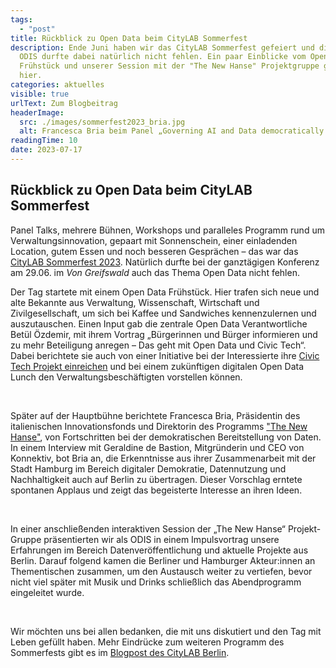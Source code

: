 ```yaml
---
tags:
  - "post"
title: Rückblick zu Open Data beim CityLAB Sommerfest
description: Ende Juni haben wir das CityLAB Sommerfest gefeiert und die
  ODIS durfte dabei natürlich nicht fehlen. Ein paar Einblicke vom Open Data
  Frühstück und unserer Session mit der "The New Hanse" Projektgruppe gibt es
  hier.
categories: aktuelles
visible: true
urlText: Zum Blogbeitrag
headerImage:
  src: ./images/sommerfest2023_bria.jpg
  alt: Francesca Bria beim Panel „Governing AI and Data democratically putting it at the service of People and the Planet“ (Foto bei Florian Reimann)
readingTime: 10
date: 2023-07-17
---
```




## Rückblick zu Open Data beim CityLAB Sommerfest

Panel Talks, mehrere Bühnen, Workshops und paralleles Programm rund um Verwaltungsinnovation, gepaart mit Sonnenschein, einer einladenden Location, gutem Essen und noch besseren Gesprächen – das war das [CityLAB Sommerfest 2023](https://citylab-berlin.org/de/events/citylab-sommerfest-2023/). Natürlich durfte bei der ganztägigen Konferenz am 29.06. im _Von Greifswald_ auch das Thema Open Data nicht fehlen.

Der Tag startete mit einem Open Data Frühstück. Hier trafen sich neue und alte Bekannte aus Verwaltung, Wissenschaft, Wirtschaft und Zivilgesellschaft, um sich bei Kaffee und Sandwiches kennenzulernen und auszutauschen. Einen Input gab die zentrale Open Data Verantwortliche Betül Özdemir, mit ihrem Vortrag „Bürgerinnen und Bürger informieren und zu mehr Beteiligung anregen – Das geht mit Open Data und Civic Tech“. Dabei berichtete sie auch von einer Initiative bei der Interessierte ihre [Civic Tech Projekt einreichen](https://mein.berlin.de/projekte/civic-tech-projekte-aus-berlin-mit-open-data/) und bei einem zukünftigen digitalen Open Data Lunch den Verwaltungsbeschäftigten vorstellen können.

<ImageSection src="sommerfest2023_klemens.jpg" fullWidth withShadow />

<ImageSection
  src="sommerfest2023_betuel.jpg"
  caption="Moderator Klemens Maget und Betül Özdemir als Vortragende beim Open Data Frühstück (Fotos: Florian Reimann)"
/>

<br />

Später auf der Hauptbühne berichtete Francesca Bria, Präsidentin des italienischen Innovationsfonds und Direktorin des Programms ["The New Hanse"](https://thenew.institute/en/programs/the-new-hanse), von Fortschritten bei der demokratischen Bereitstellung von Daten. In einem Interview mit Geraldine de Bastion, Mitgründerin und CEO von Konnektiv, bot Bria an, die Erkenntnisse aus ihrer Zusammenarbeit mit der Stadt Hamburg im Bereich digitaler Demokratie, Datennutzung und Nachhaltigkeit auch auf Berlin zu übertragen. Dieser Vorschlag erntete spontanen Applaus und zeigt das begeisterte Interesse an ihren Ideen.

<ImageSection
  src="sommerfest2023_bria.jpg"
  caption="Francesca Bria beim Panel „Governing AI and Data democratically putting it at the service of People and the Planet“ (Foto: Florian Reimann)"
/>

<br />

In einer anschließenden interaktiven Session der „The New Hanse“ Projekt-Gruppe präsentierten wir als ODIS in einem Impulsvortrag unsere Erfahrungen im Bereich Datenveröffentlichung und aktuelle Projekte aus Berlin. Darauf folgend kamen die Berliner und Hamburger Akteur:innen an Thementischen zusammen, um den Austausch weiter zu vertiefen, bevor nicht viel später mit Musik und Drinks schließlich das Abendprogramm eingeleitet wurde.

<ImageSection src="sommerfest2023_session.jpg" />

<ImageSection
  src="sommerfest2023_lisa.jpg"
  caption="ODIS bei der Data Sharing Session der “The New Hanse” Projektgruppe um Francesca Bria (Fotos: Florian Reimann)"
/>

<br />

Wir möchten uns bei allen bedanken, die mit uns diskutiert und den Tag mit Leben gefüllt haben. Mehr Eindrücke zum weiteren Programm des Sommerfests gibt es im [Blogpost des CityLAB Berlin](https://citylab-berlin.org/de/blog/citylab-sommerfest-2023-recap/).
